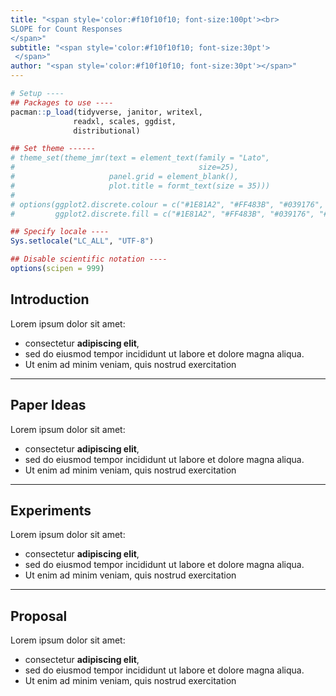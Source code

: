 ```yaml
---
title: "<span style='color:#f10f10f10; font-size:100pt'><br>
SLOPE for Count Responses
</span>"
subtitle: "<span style='color:#f10f10f10; font-size:30pt'>
 </span>"
author: "<span style='color:#f10f10f10; font-size:30pt'></span>"
---
```


```r
# Setup ----
## Packages to use ----
pacman::p_load(tidyverse, janitor, writexl, 
              readxl, scales, ggdist, 
              distributional)

## Set theme ------
# theme_set(theme_jmr(text = element_text(family = "Lato",
#                                         size=25),
#                     panel.grid = element_blank(),
#                     plot.title = formt_text(size = 35)))
# 
# options(ggplot2.discrete.colour = c("#1E81A2", "#FF483B", "#039176", "#FFAC41"),
#         ggplot2.discrete.fill = c("#1E81A2", "#FF483B", "#039176", "#FFAC41"))

## Specify locale ----
Sys.setlocale("LC_ALL", "UTF-8")

## Disable scientific notation ----
options(scipen = 999)
```


## Introduction

Lorem ipsum dolor sit amet: 

* consectetur **adipiscing elit**, 
* sed do eiusmod tempor incididunt ut labore et dolore magna aliqua. 
* Ut enim ad minim veniam, quis nostrud exercitation


---

## Paper Ideas

Lorem ipsum dolor sit amet: 

* consectetur **adipiscing elit**, 
* sed do eiusmod tempor incididunt ut labore et dolore magna aliqua. 
* Ut enim ad minim veniam, quis nostrud exercitation

---

## Experiments

Lorem ipsum dolor sit amet: 

* consectetur **adipiscing elit**, 
* sed do eiusmod tempor incididunt ut labore et dolore magna aliqua. 
* Ut enim ad minim veniam, quis nostrud exercitation

---
## Proposal

Lorem ipsum dolor sit amet: 

* consectetur **adipiscing elit**, 
* sed do eiusmod tempor incididunt ut labore et dolore magna aliqua. 
* Ut enim ad minim veniam, quis nostrud exercitation
